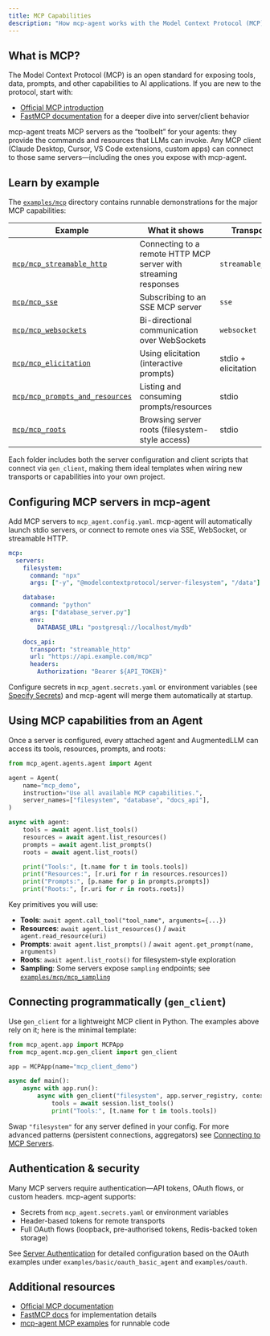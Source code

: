 ```yaml
---
title: MCP Capabilities
description: "How mcp-agent works with the Model Context Protocol (MCP)"
---
```


## What is MCP?

The Model Context Protocol (MCP) is an open standard for exposing tools, data, prompts, and other capabilities to AI applications. If you are new to the protocol, start with:

- [Official MCP introduction](https://modelcontextprotocol.io/docs/getting-started/intro)
- [FastMCP documentation](https://gofastmcp.com/getting-started/welcome) for a deeper dive into server/client behavior

mcp-agent treats MCP servers as the “toolbelt” for your agents: they provide the commands and resources that LLMs can invoke. Any MCP client (Claude Desktop, Cursor, VS Code extensions, custom apps) can connect to those same servers—including the ones you expose with mcp-agent.

## Learn by example

The [`examples/mcp`](https://github.com/lastmile-ai/mcp-agent/tree/main/examples/mcp) directory contains runnable demonstrations for the major MCP capabilities:

| Example | What it shows | Transport |
| ------- | ------------- | --------- |
| [`mcp/mcp_streamable_http`](https://github.com/lastmile-ai/mcp-agent/tree/main/examples/mcp/mcp_streamable_http) | Connecting to a remote HTTP MCP server with streaming responses | `streamable_http` |
| [`mcp/mcp_sse`](https://github.com/lastmile-ai/mcp-agent/tree/main/examples/mcp/mcp_sse) | Subscribing to an SSE MCP server | `sse` |
| [`mcp/mcp_websockets`](https://github.com/lastmile-ai/mcp-agent/tree/main/examples/mcp/mcp_websockets) | Bi-directional communication over WebSockets | `websocket` |
| [`mcp/mcp_elicitation`](https://github.com/lastmile-ai/mcp-agent/tree/main/examples/mcp/mcp_elicitation) | Using elicitation (interactive prompts) | stdio + elicitation |
| [`mcp/mcp_prompts_and_resources`](https://github.com/lastmile-ai/mcp-agent/tree/main/examples/mcp/mcp_prompts_and_resources) | Listing and consuming prompts/resources | stdio |
| [`mcp/mcp_roots`](https://github.com/lastmile-ai/mcp-agent/tree/main/examples/mcp/mcp_roots) | Browsing server roots (filesystem-style access) | stdio |

Each folder includes both the server configuration and client scripts that connect via `gen_client`, making them ideal templates when wiring new transports or capabilities into your own project.

## Configuring MCP servers in mcp-agent

Add MCP servers to `mcp_agent.config.yaml`. mcp-agent will automatically launch stdio servers, or connect to remote ones via SSE, WebSocket, or streamable HTTP.

```yaml
mcp:
  servers:
    filesystem:
      command: "npx"
      args: ["-y", "@modelcontextprotocol/server-filesystem", "/data"]

    database:
      command: "python"
      args: ["database_server.py"]
      env:
        DATABASE_URL: "postgresql://localhost/mydb"

    docs_api:
      transport: "streamable_http"
      url: "https://api.example.com/mcp"
      headers:
        Authorization: "Bearer ${API_TOKEN}"
```

Configure secrets in `mcp_agent.secrets.yaml` or environment variables (see [Specify Secrets](/mcp-agent-sdk/core-components/specify-secrets)) and mcp-agent will merge them automatically at startup.

## Using MCP capabilities from an Agent

Once a server is configured, every attached agent and AugmentedLLM can access its tools, resources, prompts, and roots:

```python
from mcp_agent.agents.agent import Agent

agent = Agent(
    name="mcp_demo",
    instruction="Use all available MCP capabilities.",
    server_names=["filesystem", "database", "docs_api"],
)

async with agent:
    tools = await agent.list_tools()
    resources = await agent.list_resources()
    prompts = await agent.list_prompts()
    roots = await agent.list_roots()

    print("Tools:", [t.name for t in tools.tools])
    print("Resources:", [r.uri for r in resources.resources])
    print("Prompts:", [p.name for p in prompts.prompts])
    print("Roots:", [r.uri for r in roots.roots])
```

Key primitives you will use:

- **Tools**: `await agent.call_tool("tool_name", arguments={...})`
- **Resources**: `await agent.list_resources()` / `await agent.read_resource(uri)`
- **Prompts**: `await agent.list_prompts()` / `await agent.get_prompt(name, arguments)`
- **Roots**: `await agent.list_roots()` for filesystem-style exploration
- **Sampling**: Some servers expose `sampling` endpoints; see [`examples/mcp/mcp_sampling`](https://github.com/lastmile-ai/mcp-agent/tree/main/examples/mcp/mcp_sampling)

## Connecting programmatically (`gen_client`)

Use `gen_client` for a lightweight MCP client in Python. The examples above rely on it; here is the minimal template:

```python
from mcp_agent.app import MCPApp
from mcp_agent.mcp.gen_client import gen_client

app = MCPApp(name="mcp_client_demo")

async def main():
    async with app.run():
        async with gen_client("filesystem", app.server_registry, context=app.context) as session:
            tools = await session.list_tools()
            print("Tools:", [t.name for t in tools.tools])
```

Swap `"filesystem"` for any server defined in your config. For more advanced patterns (persistent connections, aggregators) see [Connecting to MCP Servers](/mcp-agent-sdk/core-components/connecting-to-mcp-servers).

## Authentication & security

Many MCP servers require authentication—API tokens, OAuth flows, or custom headers. mcp-agent supports:

- Secrets from `mcp_agent.secrets.yaml` or environment variables
- Header-based tokens for remote transports
- Full OAuth flows (loopback, pre-authorised tokens, Redis-backed token storage)

See [Server Authentication](/mcp-agent-sdk/mcp/server-authentication) for detailed configuration based on the OAuth examples under `examples/basic/oauth_basic_agent` and `examples/oauth`.

## Additional resources

- [Official MCP documentation](https://modelcontextprotocol.io/docs/getting-started/intro)
- [FastMCP docs](https://gofastmcp.com/getting-started/welcome) for implementation details
- [mcp-agent MCP examples](https://github.com/lastmile-ai/mcp-agent/tree/main/examples/mcp) for runnable code
